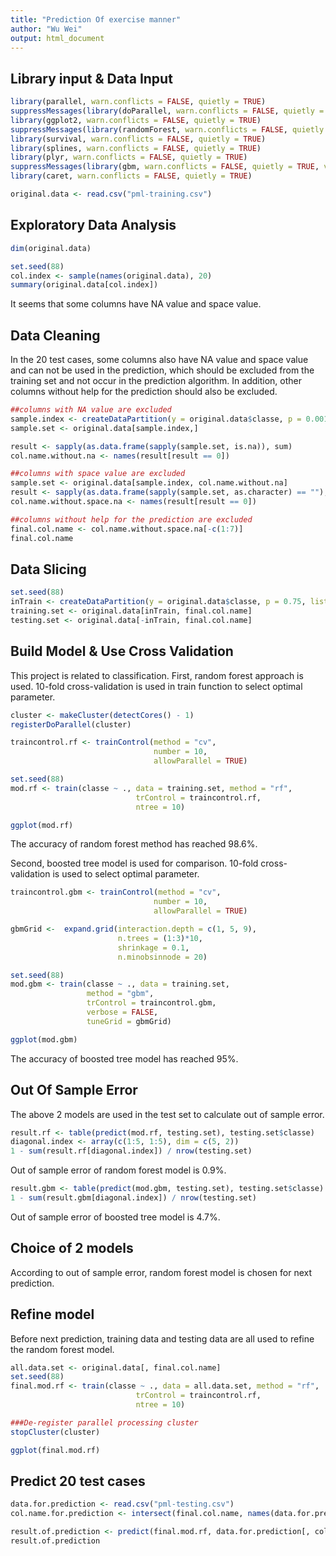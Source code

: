 ```yaml
---
title: "Prediction Of exercise manner"
author: "Wu Wei"
output: html_document
---
```

## Library input & Data Input
```r
library(parallel, warn.conflicts = FALSE, quietly = TRUE)
suppressMessages(library(doParallel, warn.conflicts = FALSE, quietly = TRUE))
library(ggplot2, warn.conflicts = FALSE, quietly = TRUE)
suppressMessages(library(randomForest, warn.conflicts = FALSE, quietly = TRUE, verbose = FALSE))
library(survival, warn.conflicts = FALSE, quietly = TRUE)
library(splines, warn.conflicts = FALSE, quietly = TRUE)
library(plyr, warn.conflicts = FALSE, quietly = TRUE)
suppressMessages(library(gbm, warn.conflicts = FALSE, quietly = TRUE, verbose = FALSE))
library(caret, warn.conflicts = FALSE, quietly = TRUE)

original.data <- read.csv("pml-training.csv")
```

## Exploratory Data Analysis
```r
dim(original.data)

set.seed(88)
col.index <- sample(names(original.data), 20)
summary(original.data[col.index])

```
It seems that some columns have NA value and space value.

## Data Cleaning
In the 20 test cases, some columns also have NA value and space value and can not be used in the prediction, which should be excluded from the training set and not occur in the prediction algorithm. In addition, other columns without help for the prediction should also be excluded.

```r
##columns with NA value are excluded
sample.index <- createDataPartition(y = original.data$classe, p = 0.001, list = FALSE)
sample.set <- original.data[sample.index,]

result <- sapply(as.data.frame(sapply(sample.set, is.na)), sum)
col.name.without.na <- names(result[result == 0])

##columns with space value are excluded
sample.set <- original.data[sample.index, col.name.without.na]
result <- sapply(as.data.frame(sapply(sample.set, as.character) == ""), sum)
col.name.without.space.na <- names(result[result == 0])

##columns without help for the prediction are excluded
final.col.name <- col.name.without.space.na[-c(1:7)]
final.col.name
```

## Data Slicing
```r
set.seed(88)
inTrain <- createDataPartition(y = original.data$classe, p = 0.75, list = FALSE)
training.set <- original.data[inTrain, final.col.name]
testing.set <- original.data[-inTrain, final.col.name]

```

## Build Model & Use Cross Validation
This project is related to classification. First, random forest approach is used. 10-fold cross-validation is used in train function to select optimal parameter.
```r

cluster <- makeCluster(detectCores() - 1)
registerDoParallel(cluster)

traincontrol.rf <- trainControl(method = "cv", 
                                number = 10,
                                allowParallel = TRUE)

set.seed(88)
mod.rf <- train(classe ~ ., data = training.set, method = "rf",
                            trControl = traincontrol.rf,
                            ntree = 10)

ggplot(mod.rf)
```

The accuracy of random forest method has reached 98.6%.

Second, boosted tree model is used for comparison. 10-fold cross-validation is used to select optimal parameter.
```r

traincontrol.gbm <- trainControl(method = "cv", 
                                number = 10,
                                allowParallel = TRUE)

gbmGrid <-  expand.grid(interaction.depth = c(1, 5, 9),
                        n.trees = (1:3)*10,
                        shrinkage = 0.1,
                        n.minobsinnode = 20)

set.seed(88)
mod.gbm <- train(classe ~ ., data = training.set,
                 method = "gbm",
                 trControl = traincontrol.gbm,
                 verbose = FALSE,
                 tuneGrid = gbmGrid)

ggplot(mod.gbm)
```

The accuracy of boosted tree model has reached 95%.

## Out Of Sample Error
The above 2 models are used in the test set to calculate out of sample error.

```r
result.rf <- table(predict(mod.rf, testing.set), testing.set$classe)
diagonal.index <- array(c(1:5, 1:5), dim = c(5, 2))
1 - sum(result.rf[diagonal.index]) / nrow(testing.set)
```
Out of sample error of random forest model is 0.9%.

```r
result.gbm <- table(predict(mod.gbm, testing.set), testing.set$classe)
1 - sum(result.gbm[diagonal.index]) / nrow(testing.set)
```
Out of sample error of boosted tree model is 4.7%.

## Choice of 2 models
According to out of sample error, random forest model is chosen for next prediction.

## Refine model
Before next prediction, training data and testing data are all used to refine the random forest model.

```r
all.data.set <- original.data[, final.col.name]
set.seed(88)
final.mod.rf <- train(classe ~ ., data = all.data.set, method = "rf",
                            trControl = traincontrol.rf,
                            ntree = 10)

###De-register parallel processing cluster
stopCluster(cluster)

ggplot(final.mod.rf)
```

## Predict 20 test cases
```r
data.for.prediction <- read.csv("pml-testing.csv")
col.name.for.prediction <- intersect(final.col.name, names(data.for.prediction))

result.of.prediction <- predict(final.mod.rf, data.for.prediction[, col.name.for.prediction])
result.of.prediction

```
